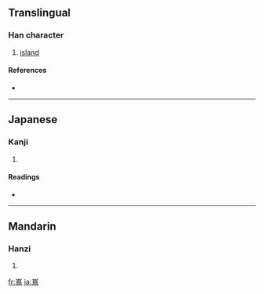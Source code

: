 {{see|島}}
==Translingual==

===Han character===
{{Han char|rn=46|rad=山|as=11|sn=14|four=|canj=山竹日火 (UHAF), X山竹日火 (XUHAF)}}

# [[island]]

====References====
* {{Han ref|kx=0319.111|dkj=08435|dj=0619.180|hdz=10794.201|uh=5D8C|ud=23948}}

----

==Japanese==

===Kanji===
{{ja-kanji|grade=|rs=山11}}

# {{defn|Japanese}}

====Readings====
* {{ja-readings|on=[[とう]] (tō)|kun=[[しま]] (shima)}}

----

==Mandarin==

===Hanzi===
{{cmn-hanzi|pin=[[dǎo]] ([[dao3]])|wg=tao<sup>3</sup>}}

# {{defn|Mandarin}}

[[fr:嶌]]
[[ja:嶌]]